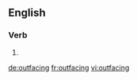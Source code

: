 ==English==

===Verb===
{{head|en|present participle}}

# {{present participle of|outface|lang=en|nocat=1}}

[[de:outfacing]]
[[fr:outfacing]]
[[vi:outfacing]]